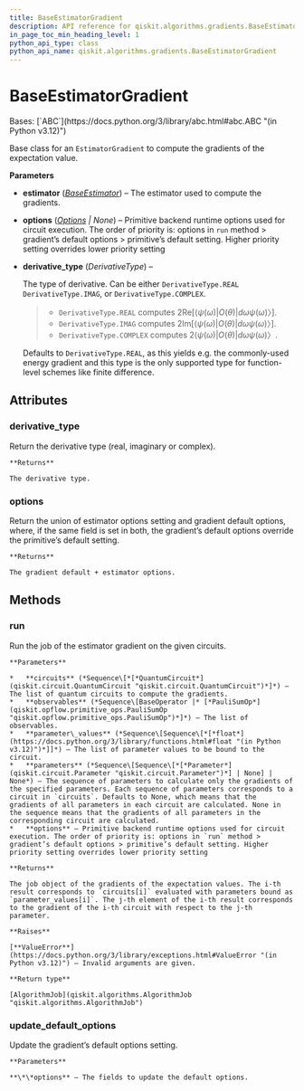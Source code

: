 ```yaml
---
title: BaseEstimatorGradient
description: API reference for qiskit.algorithms.gradients.BaseEstimatorGradient
in_page_toc_min_heading_level: 1
python_api_type: class
python_api_name: qiskit.algorithms.gradients.BaseEstimatorGradient
---
```


# BaseEstimatorGradient

<Class id="qiskit.algorithms.gradients.BaseEstimatorGradient" isDedicatedPage={true} github="https://github.com/qiskit/qiskit/tree/stable/0.25/qiskit/algorithms/gradients/base/base_estimator_gradient.py" signature="qiskit.algorithms.gradients.BaseEstimatorGradient(estimator, options=None, derivative_type=DerivativeType.REAL)">
  Bases: [`ABC`](https://docs.python.org/3/library/abc.html#abc.ABC "(in Python v3.12)")

  Base class for an `EstimatorGradient` to compute the gradients of the expectation value.

  **Parameters**

  *   **estimator** ([*BaseEstimator*](qiskit.primitives.BaseEstimator "qiskit.primitives.BaseEstimator")) – The estimator used to compute the gradients.

  *   **options** ([*Options*](qiskit.providers.Options "qiskit.providers.Options") *| None*) – Primitive backend runtime options used for circuit execution. The order of priority is: options in `run` method > gradient’s default options > primitive’s default setting. Higher priority setting overrides lower priority setting

  *   **derivative\_type** (*DerivativeType*) –

      The type of derivative. Can be either `DerivativeType.REAL` `DerivativeType.IMAG`, or `DerivativeType.COMPLEX`.

      > *   `DerivativeType.REAL` computes $2 \mathrm{Re}[⟨ψ(ω)|O(θ)|dω ψ(ω)〉]$.
      > *   `DerivativeType.IMAG` computes $2 \mathrm{Im}[⟨ψ(ω)|O(θ)|dω ψ(ω)〉]$.
      > *   `DerivativeType.COMPLEX` computes $2 ⟨ψ(ω)|O(θ)|dω ψ(ω)〉$.

      Defaults to `DerivativeType.REAL`, as this yields e.g. the commonly-used energy gradient and this type is the only supported type for function-level schemes like finite difference.

  ## Attributes

  ### derivative\_type

  <Attribute id="qiskit.algorithms.gradients.BaseEstimatorGradient.derivative_type">
    Return the derivative type (real, imaginary or complex).

    **Returns**

    The derivative type.
  </Attribute>

  ### options

  <Attribute id="qiskit.algorithms.gradients.BaseEstimatorGradient.options">
    Return the union of estimator options setting and gradient default options, where, if the same field is set in both, the gradient’s default options override the primitive’s default setting.

    **Returns**

    The gradient default + estimator options.
  </Attribute>

  ## Methods

  ### run

  <Function id="qiskit.algorithms.gradients.BaseEstimatorGradient.run" signature="run(circuits, observables, parameter_values, parameters=None, **options)">
    Run the job of the estimator gradient on the given circuits.

    **Parameters**

    *   **circuits** (*Sequence\[*[*QuantumCircuit*](qiskit.circuit.QuantumCircuit "qiskit.circuit.QuantumCircuit")*]*) – The list of quantum circuits to compute the gradients.
    *   **observables** (*Sequence\[BaseOperator |* [*PauliSumOp*](qiskit.opflow.primitive_ops.PauliSumOp "qiskit.opflow.primitive_ops.PauliSumOp")*]*) – The list of observables.
    *   **parameter\_values** (*Sequence\[Sequence\[*[*float*](https://docs.python.org/3/library/functions.html#float "(in Python v3.12)")*]]*) – The list of parameter values to be bound to the circuit.
    *   **parameters** (*Sequence\[Sequence\[*[*Parameter*](qiskit.circuit.Parameter "qiskit.circuit.Parameter")*] | None] | None*) – The sequence of parameters to calculate only the gradients of the specified parameters. Each sequence of parameters corresponds to a circuit in `circuits`. Defaults to None, which means that the gradients of all parameters in each circuit are calculated. None in the sequence means that the gradients of all parameters in the corresponding circuit are calculated.
    *   **options** – Primitive backend runtime options used for circuit execution. The order of priority is: options in `run` method > gradient’s default options > primitive’s default setting. Higher priority setting overrides lower priority setting

    **Returns**

    The job object of the gradients of the expectation values. The i-th result corresponds to `circuits[i]` evaluated with parameters bound as `parameter_values[i]`. The j-th element of the i-th result corresponds to the gradient of the i-th circuit with respect to the j-th parameter.

    **Raises**

    [**ValueError**](https://docs.python.org/3/library/exceptions.html#ValueError "(in Python v3.12)") – Invalid arguments are given.

    **Return type**

    [AlgorithmJob](qiskit.algorithms.AlgorithmJob "qiskit.algorithms.AlgorithmJob")
  </Function>

  ### update\_default\_options

  <Function id="qiskit.algorithms.gradients.BaseEstimatorGradient.update_default_options" signature="update_default_options(**options)">
    Update the gradient’s default options setting.

    **Parameters**

    **\*\*options** – The fields to update the default options.
  </Function>
</Class>


